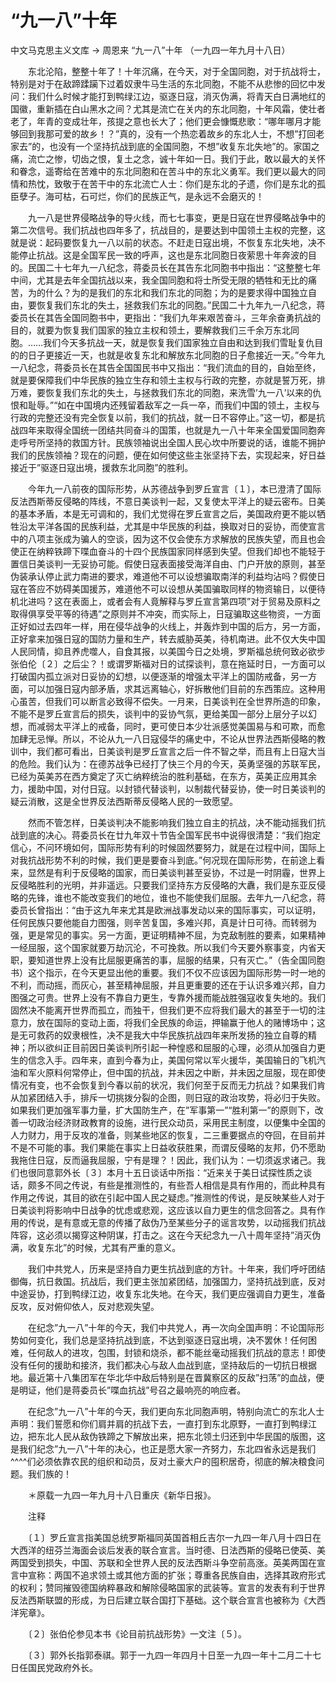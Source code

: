 # “九一八”十年

中文马克思主义文库 -> 周恩来
“九一八”十年
（一九四一年九月十八日）


　　东北沦陷，整整十年了！十年沉痛，在今天，对于全国同胞，对于抗战将士，特别是对于在敌蹄蹂躏下过着奴隶牛马生活的东北同胞，不能不从悲惨的回忆中发问：我们什么时候才能打到鸭绿江边，驱逐日寇，消灭伪满，将青天白日满地红的国徽，重新插在白山黑水之间？尤其是流亡在关内的东北同胞，十年风霜，使壮者老了，年青的变成壮年，孩提之意也长大了；他们更会慷慨悲歌："哪年哪月才能够回到我那可爱的故乡！？"真的，没有一个热恋着故乡的东北人士，不想"打回老家去"的，也没有一个坚持抗战到底的全国同胞，不想"收复东北失地"的。家国之痛，流亡之惨，切齿之恨，复土之念，诚十年如一日。我们于此，敢以最大的关怀和眷念，遥寄给在苦难中的东北同胞和在苦斗中的东北义勇军。我们更以最大的同情和热忱，致敬于在苦干中的东北流亡人士：你们是东北的孑遗，你们是东北的孤臣孽子。海可枯，石可烂，你们的民族正气，是永远不会磨灭的！

　　九一八是世界侵略战争的导火线，而七七事变，更是日寇在世界侵略战争中的第二次信号。我们抗战也四年多了，抗战目的，是要达到中国领土主权的完整，这就是说：起码要恢复九一八以前的状态。不赶走日寇出境，不恢复东北失地，决不能停止抗战。这是全国军民一致的呼声，这也是东北同胞日夜萦思十年奔波的目的。民国二十七年九一八纪念，蒋委员长在其告东北同胞书中指出："这整整七年中间，尤其是去年全国抗战以来，我全国同胞和将士所受无限的牺牲和无比的痛苦，为的什么？为的是我们的东北和我们东北的同胞；为的是要求得中国独立自由，要恢复我们东北的失土，拯救我们东北的同胞。"民国二十九年九一八纪念，蒋委员长在其告全国同胞书中，更指出："我们九年来艰苦奋斗，三年余奋勇抗战的目的，就要为恢复我们国家的独立主权和领土，要解救我们三千余万东北同胞。......我们今天多抗战一天，就是恢复我们国家独立自由和达到我们雪耻复仇目的的日子更接近一天，也就是收复东北和解放东北同胞的日子愈接近一天。"今年九一八纪念，蒋委员长在其告全国国民书中又指出："我们流血的目的，自始至终，就是要保障我们中华民族的独立生存和领土主权与行政的完整，亦就是誓万死，排万难，要恢复我们东北的失土，与拯救我们东北的同胞，来洗雪'九一八'以来的仇恨和耻辱。""如在中国境内还残留着敌军之一兵一卒，而我们中国的领土，主权与行政的完整还没有完全恢复以前，我们的抗战，就一日不容停止。"这一切，都是抗战四年来取得全国统一团结共同奋斗的国策，也就是九一八十年来全国爱国同胞奔走呼号所坚持的救国方针。民族领袖说出全国人民心坎中所要说的话，谁能不拥护我们的民族领袖？现在的问题，便在如何使这些主张坚持下去，实现起来，好日益接近于"驱逐日寇出境，援救东北同胞"的胜利。

　　今年九一八前夜的国际形势，从苏德战争到罗丘宣言〔１〕，本已澄清了国际反法西斯蒂反侵略的阵线，不意日美谈判一起，又复使太平洋上的疑云密布。日美的基本矛盾，本是无可调和的，我们尤觉得在罗丘宣言之后，美国政府更不能以牺牲沿太平洋各国的民族利益，尤其是中华民族的利益，换取对日的妥协，而使宣言中的八项主张成为骗人的空谈，因为这不仅会使东方求解放的民族失望，而且也会使正在纳粹铁蹄下喋血奋斗的十四个民族国家同样感到失望。但我们却也不能轻于置信日美谈判一无妥协可能。假使日寇表面接受海洋自由、门户开放的原则，甚至伪装承认停止武力南进的要求，难道他不可以设想骗取南洋的利益均沾吗？假使日寇在答应不妨碍美国援苏，难道他不可以设想从美国骗取同样的物资输日，以便待机北进吗？这在表面上，或者会有人竟解释与罗丘宣言第四项"对于贸易及原料之取得俱享受平等的待遇"之原则并不冲突，而实际上，日寇骗取这些物资，一方面正好如过去四年一样，用在侵华战争的火线上，并轰炸到中国的后方，另一方面，正好拿来加强日寇的国防力量和生产，转去威胁英美，待机南进。此不仅大失中国人民同情，抑且养虎噬人，自食其报，以美国今日之处境，罗斯福总统何致必欲步张伯伦〔２〕之后尘？！或谓罗斯福对日的试探谈判，意在拖延时日，一方面可以打破国内孤立派对日妥协的幻想，以便逐渐的增强太平洋上的国防戒备，另一方面，可以加强日寇内部矛盾，求其远离轴心，好拆散他们目前的东西策应。这种用心虽苦，但我们可以断言必致得不偿失。一月来，日美谈判在全世界所造的印象，不能不是罗丘宣言后的损失，谈判中的妥协气氛，更给美国一部分上层分子以幻想，而减弱太平洋上的戒备，同时，更可使日本少壮派感觉美国易与和可欺，而愈加肆无忌惮。所以，不论从九一八日寇侵华的痛史中，不论从世界法西斯侵略的教训中，我们都可看出，日美谈判是罗丘宣言之后一件不智之举，而且有上日寇大当的危险。我们认为：在德苏战争已经打了快三个月的今天，英勇坚强的苏联军民，已经为英美苏在西方奠定了灭亡纳粹统治的胜利基础，在东方，英美正应用其余力，援助中国，对付日寇。以封锁代替谈判，以制裁代替妥协，使一时日美谈判的疑云消散，这是全世界反法西斯蒂反侵略人民的一致愿望。

　　然而不管怎样，日美谈判决不能影响我们独立自主的抗战，决不能动摇我们抗战到底的决心。蒋委员长在廿九年双十节告全国军民书中说得很清楚："我们抱定信心，不问环境如何，国际形势有利的时候固然要努力，就是在过程中间，国际上对我抗战形势不利的时候，我们更是要奋斗到底。"何况现在国际形势，在前途上看来，显然是有利于反侵略的国家，而日美谈判甚至妥协，不过是一时阴霾，世界上反侵略胜利的光明，并非遥远。只要我们坚持东方反侵略的大纛，我们是东亚反侵略的先锋，谁也不能改变我们的地位，谁也不能使我们屈服。去年九一八纪念，蒋委员长曾指出："由于这九年来尤其是欧洲战事发动以来的国际事实，可以证明，任何民族只要他能自力图强，则辛苦复国，多难兴邦，真是计日可待。而转弱为强，更是常见的事实。另一方面，更证明精神不屈，为克敌制胜的要素，如果精神一经屈服，这个国家就要万劫沉沦，不可挽救。所以我们今天要外察事变，内省天职，要知道世界上没有比屈服更痛苦的事，屈服的结果，只有灭亡。"（告全国同胞书）这个指示，在今天更显出他的重要。我们不仅不应该因为国际形势一时一地的不利，而动摇，而灰心，甚至精神屈服，并且更重要的还在于认识多难兴邦，自力图强之可贵。世界上没有不靠自力更生，专靠外援而能战胜强寇收复失地的。我们固然决不能离开世界而孤立，而独干，但我们更不应将我们最大的甚至于一切的注意力，放在国际的变动上面，将我们全民族的命运，押输赢于他人的赌博场中；这是无可救药的奴隶根性，决不是我大中华民族抗战四年来所发扬的独立自尊的精神；所以欲纠正目前因日美谈判所引起一种惶惑和屈服的心理，必须从加强自力更生的信念入手。四年来，直到今春为止，美国何常以军火援华，美国输日的飞机汽油和军火原料何常停止，但中国的抗战，并未因之中断，并未因之屈服，现在即使情况有变，也不会恢复到今春以前的状况，我们何至于反而无力抗战？如果我们肯从加紧团结入手，排斥一切挑拨分裂的企图，则日寇的政治攻势，将必归于失败。如果我们更加强军事力量，扩大国防生产，在"军事第一""胜利第一"的原则下，改善一切政治经济财政教育的设施，进行民众动员，采用民主制度，以便集中全国的人力财力，用于反攻的准备，则某些地区的恢复，二三重要据点的夺回，在目前并不是不可能的事。我们果能在事实上日益收获胜果，而谓反侵略的友邦，仍不愿助我拖住日寇，反而逼我屈服，宁有是理？！因此，我们认为：一切须返求诸己。我们也很同意郭外长〔３〕本月十五日谈话中所指："近来关于美日试探性质之谈话，颇多不同之传说，有些是推测性的，有些吾人相信是具有作用的，而此种具有作用之传说，其目的欲在引起中国人民之疑虑。"推测性的传说，是反映某些人对于日美谈判将影响中日战争的忧虑或悲观，这应该以自力更生的信念回答之。具有作用的传说，是有意或无意的传播了敌伪乃至某些分子的谣言攻势，以动摇我们抗战阵容，这必须以揭穿这种阴谋，打击之。这在今天纪念九一八十周年坚持"消灭伪满，收复东北"的时候，尤其有严重的意义。

　　我们中共党人，历来是坚持自力更生抗战到底的方针。十年来，我们呼吁团结御侮，抗日救国。抗战后，我们更主张加紧团结，加强国力，坚持抗战到底，反对中途妥协，打到鸭绿江边，收复东北失地。在今天，我们更应强调自力更生，准备反攻，反对俯仰依人，反对悲观失望。

　　在纪念"九一八"十年的今天，我们中共党人，再一次向全国声明：不论国际形势如何变化，我们总是坚持抗战到底，不达到驱逐日寇出境，决不罢休！任何困难，任何敌人的进攻，包围，封锁和烧杀，都不能丝毫动摇我们抗战的意志！即使没有任何的援助和接济，我们都决心与敌人血战到底，坚持敌后的一切抗日根据地。最近第十八集团军在华北华中敌后特别是在晋冀察区的反敌"扫荡"的血战，便是明证，他们是蒋委员长"喋血抗战"号召之最响亮的响应者。

　　在纪念"九一八"十年的今天，我们更向东北同胞声明，特别向流亡的东北人士声明：我们誓愿和你们肩并肩的抗战下去，一直打到东北原野，一直打到鸭绿江边，把东北人民从敌伪铁蹄之下解放出来，把东北领土归还到中华民国的版图，这是我们纪念"九一八"十年的决心，也正是愿大家一齐努力，东北四省永远是我们^^^^们必须依靠农民的组织和动员，反对土豪大户的囤积居奇，彻底的解决粮食问题。我们族的！



　　＊原载一九四一年九月十八日重庆《新华日报》。

　　注释

　　〔１〕罗丘宣言指美国总统罗斯福同英国首相丘吉尔一九四一年八月十四日在大西洋的纽芬兰海面会谈后发表的联合宣言。当时德、日法西斯的侵略已使英、美两国受到损失，中国、苏联和全世界人民的反法西斯斗争空前高涨。英美两国在宣言中宣称：两国不追求领土或其他方面的扩张；尊重各民族自由，选择其政府形式的权利；赞同摧毁德国纳粹暴政和解除侵略国家的武装等。宣言的发表有利于世界反法西斯联盟的形成，为日后建立联合国打下基础。这个联合宣言也被称为《大西洋宪章》。

　　〔２〕张伯伦参见本书《论目前抗战形势》一文注〔５〕。

　　〔３〕郭外长指郭泰祺。郭于一九四一年四月十日至一九四一年十二月二十七日任国民党政府外长。



